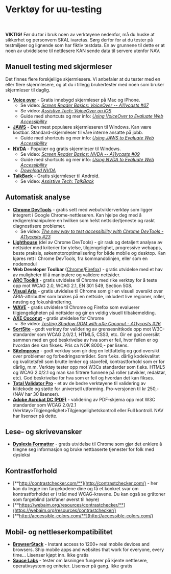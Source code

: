 
# Verktøy for uu-testing

<br/><br/>
<Alertstripe type="advarsel">
	<strong>VIKTIG!</strong> Før du tar i bruk noen av verktøyene nedenfor, må du huske at sikkerhet og personvern SKAL ivaretas. Sørg derfor for at du tester på testmiljøer og lignende som har fiktiv testdata. En av grunnene til dette er at noen av utvidelsene til nettlesere KAN sende data til servere utenfor NAV.
</Alertstripe>

## Manuell testing med skjermleser

Det finnes flere forskjellige skjermlesere. Vi anbefaler at du tester med en eller flere skjermlesere, og at du i tillegg brukertester med noen som bruker skjermleser til daglig.

- [**Voice over**](https://webaim.org/articles/voiceover/) - Gratis innebygd skjermleser på Mac og iPhone.
    - Se video: [*Screen Reader Basics: VoiceOver -- A11ycasts #07*](https://www.youtube.com/watch?v=5R-6WvAihms)
    - Se video: [*Assistive Tech: VoiceOver on iOS*](https://www.youtube.com/watch?v=bCHpdjvxBws)
    - Guide med shortcuts og mer info: [*Using VoiceOver to Evaluate Web Accessibility*](https://webaim.org/articles/voiceover/) 
- [**JAWS**](https://webaim.org/articles/jaws/) - Den mest populære skjermleseren til Windows. Kan være kostbar. Standard-skjermleser til våre interne ansatte på jobb.
    - Guide med shortcuts og mer info: [*Using JAWS to Evaluate Web Accessibility*](https://webaim.org/articles/jaws/)
- [**NVDA**](https://webaim.org/articles/nvda/) - Populær og gratis skjermleser til Windows.
    - Se video: [*Screen Reader Basics: NVDA -- A11ycasts #09*](https://www.youtube.com/watch?v=Jao3s_CwdRU)
    - Guide med shortcuts og mer info: [*Using NVDA to Evaluate Web Accessibility*](https://webaim.org/articles/nvda/)
    - [*Download NVDA*](https://www.nvaccess.org/)
- [**TalkBack**](https://support.google.com/accessibility/android/answer/6283677?hl=en) - Gratis skjermleser til Android.
    - Se video: [*Assistive Tech: TalkBack*](https://www.youtube.com/watch?v=0Zpzl4EKCco)

## Automatisk analyse

- [**Chrome DevTools**](https://developers.google.com/web/tools/chrome-devtools/) - gratis sett med webutviklerverktøy som ligger integrert i Google Chrome-nettleseren. Kan hjelpe deg med å redigere/manipulere en hvilken som helst nettside/tjeneste og raskt diagnostisere problemer. 
    - Se video: [*The new way to test accessibility with Chrome DevTools - A11ycasts #23*](https://www.youtube.com/watch?v=b0Q5Zp_yKaU)
- [**Lighthouse**](https://developers.google.com/web/tools/lighthouse/) (del av Chrome DevTools) - gir rask og detaljert analyse av nettsider med kriterier for ytelse, tilgjengelighet, progressive webapps, beste praksis, søkemotoroptimalisering for både mobile og desktop. Kan kjøres rett i Chrome DevTools, fra kommandolinjen, eller som en nodemodul
- **Web Developer Toolbar** ([Chrome](https://chrome.google.com/webstore/detail/web-developer-toolbar/deeboegbjcnfgidliakhpoapnpomphji)/[Firefox](https://addons.mozilla.org/en-US/firefox/addon/web-developer/)) - gratis utvidelse med et hav av muligheter til å manipulere og validere nettsider.
- [**ARC Toolkit**](https://chrome.google.com/webstore/detail/arc-toolkit/chdkkkccnlfncngelccgbgfmjebmkmce) - gratis utvidelse til Chrome med rike verktøy for å teste opp mot WCAG 2.0, WCAG 2.1, EN 301 549, Section 508.
- [**Visual Aria**](https://chrome.google.com/webstore/detail/visual-aria/lhbmajchkkmakajkjenkchhnhbadmhmk) - gratis utvidelse til Chrome som gir en visuell oversikt over ARIA-attributter som brukes på en nettside, inkludert live regioner, roller, nøsting og fokushåndtering.
- [**WAVE**](https://wave.webaim.org/) - gratis utvidelse til Chrome og Firefox som evaluerer tilgjengeligheten på nettsider og gir en veldig visuell tilbakemelding.
- [**AXE Coconut**](https://chrome.google.com/webstore/detail/axe-coconut/iobddmbdndbbbfjopjdgadphaoihpojp) - gratis utvidelse for Chrome
    - Se video: [*Testing Shadow DOM with aXe Coconut - A11ycasts #26*](https://www.youtube.com/watch?v=1uyQdC3LqLo)
- [**SortSite**](https://www.powermapper.com/products/sortsite/) - godt verktøy for validering av grensesnittkode opp mot W3C-standarder som WCAG 2.0/2.1, HTML5, CSS3, etc. Gir en god oversikt sammen med en god beskrivelse av hva som er feil, hvor feilen er og hvordan den kan fikses. Pris ca NOK 8000,- per lisens.
- [**SiteImprove**](https://siteimprove.com/nb-no/) - godt verktøy som gir deg en lettfattelig og god oversikt over problemer og forbedringsområder. Som f.eks. dårlig kodekvalitet og kvalitetsfeil som brutte lenker og stavefeil, kontrastforhold som er for dårlig, m.m. Verktøy tester opp mot W3Cs standarder som f.eks. HTML5 og WCAG 2.0/2.1 og man kan filtrere funnene på roller (utvikler, redaktør, etc). God beskrivelse for hva som er feil og hvordan det kan fikses.
- [**Total Validator Pro**](http://www.totalvalidator.com/) - et av de bedre verktøyene til validering av kildekode og støtte for universell utforming. Pro-versjonen til kr 250,- (NAV har 30 lisenser).
- [**Adobe Acrobat DC (PDF)**](https://helpx.adobe.com/no/acrobat/user-guide.html?topic=/no/no/acrobat/morehelp/accessibility_tags_and_reflow.ug.js) - validering av PDF-skjema opp mot W3C standarder som WCAG 2.0/2.1 (Verktøy>Tilgjengelighet>Tilgjengelighetskontroll eller Full kontroll. NAV har lisenser på dette.

## Lese- og skrivevansker

- [**Dyslexia Formatter**](https://chrome.google.com/webstore/detail/dyslexia-formatter/kggkghfhlppjclojgphbploiaipgogoc) - gratis utvidelse til Chrome som gjør det enklere å tilegne seg informasjon og bruke nettbaserte tjenester for folk med dysleksi

## Kontrastforhold

-   [**http://contrastchecker.com/**](http://contrastchecker.com/)  - her kan du legge inn fargekodene dine og få et konkret svar om kontrastforholdet er i tråd med WCAG-kravene. Du kan også se gråtoner som fargeblind (arkfaner øverst til høyre)
-   [**https://webaim.org/resources/contrastchecker/**](https://webaim.org/resources/contrastchecker/)
-   [**http://accessible-colors.com/**](http://accessible-colors.com/)

## Mobil- og nettleserkompatibilitet

-   [**BrowserStack**](https://www.browserstack.com) - Instant access to 1200+ real mobile devices and browsers. Ship mobile apps and websites that work for everyone, every time… Lisenser kjøpt inn. Ikke gratis
-   [**Sauce Labs**](https://saucelabs.com) - tester om løsningen fungerer på kjente nettlesere, operativsystem og enheter. Lisenser på gang. Ikke gratis
